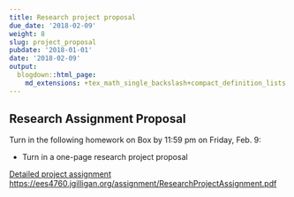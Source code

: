 ```yaml
---
title: Research project proposal
due_date: '2018-02-09'
weight: 8
slug: project_proposal
pubdate: '2018-01-01'
date: '2018-02-09'
output:
  blogdown::html_page:
    md_extensions: +tex_math_single_backslash+compact_definition_lists
---
```

## Research Assignment Proposal
Turn in the following homework on Box by 11:59 pm on Friday, Feb. 9:

* Turn in a one-page research project proposal

[Detailed project assignment](/assignment/ResearchProjectAssignment.pdf)
<https://ees4760.jgilligan.org/assignment/ResearchProjectAssignment.pdf>

